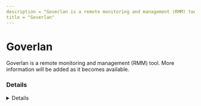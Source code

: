 ```yaml
---
description = "Goverlan is a remote monitoring and management (RMM) tool. More information will be added as it becomes available."
title = "Goverlan"
---
```




# Goverlan

Goverlan is a remote monitoring and management (RMM) tool. More information will be added as it becomes available.

### Details
<Details author={""}
         category={""}
         created={""}
         website={""}
         lastModified={"2024-02-08"}
         privileges={""}
         free={ false }
         verification={ false }
/>

#### Installation Paths
<Card code={ ["goverrmc.exe", "govsrv*.exe", "GovAgentInstallHelper.exe", "GovAgentx64.exe", "GovReachClient.exe", "C:\\Program Files (x86)\\PJ Technologies\\GOVsrv\\*", "*\\PJ Technologies\\GOVsrv\\*", "*\\GovSrv.exe"] }/>

#### Supported OS
<Badges color="warning" badges={ ["Windows"] }/>




### Forensic Artifacts




#### Network Artifacts
<EuiSpacer size="xl"/>
<NetworkArtifactsTable data={ [{"Description": "Known remote domains", "Domains": ["user_managed", "goverlan.com"], "Ports": []}] }/>




### Detections
- Detects potential network activity of Goverlan RMM tool
  - [Sigma Rule](https://github.com/magicsword-io/LOLRMM/blob/main/detections/sigma/goverlan_network_sigma.yml)
- Detects potential processes activity of Goverlan RMM tool
  - [Sigma Rule](https://github.com/magicsword-io/LOLRMM/blob/main/detections/sigma/goverlan_processes_sigma.yml)

### References
- [https://www.goverlan.com/pdf/Goverlan-Remote-Control-Software.pdf](https://www.goverlan.com/pdf/Goverlan-Remote-Control-Software.pdf)

